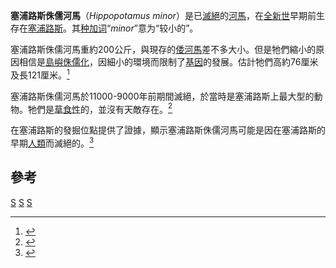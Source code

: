 {{Speciesbox
| taxon = Hippopotamus minor
| image = Hippo-Cyprus.JPG
| image_width = 250px
| status = EX
| extinct =9000年前
| fossil_range = [[更新世|更新世]]至[[全新世|全新世]], {{fossil range|0.781|0.010}}
| authority = Desmarest, 1822<ref>{{Cite book en|author=Desmarest, A.G.|year=1822|title=Mammalogie ou description des espèces de mammifères|editor=Mme Veuve Agasse imprimeur édit.|location=Paris|edition=2ème part.|pages=pp.277-555}}</ref>
}}
'''塞浦路斯侏儒河馬'''（''Hippopotamus minor''）是已[[滅絕|滅絕]]的[[河馬|河馬]]，在[[全新世|全新世]]早期前生存在[[塞浦路斯|塞浦路斯]]。其[[种加词|种加词]]“''minor''”意为“较小的”。

塞浦路斯侏儒河馬重約200公斤，與現存的[[倭河馬|倭河馬]]差不多大小。但是牠們縮小的原因相信是[[島嶼侏儒化|島嶼侏儒化]]，因細小的環境而限制了[[基因|基因]]的發展。估計牠們高約76厘米及長121厘米。<ref>{{cite news en | first=Menelaos | last=Hadjicostis | title=Dwarf Hippo Fossils Found on Cyprus | date=2007-12-06 | publisher=The Associated Press | url=http://www.ctv.ca/servlet/ArticleNews/story/CTVNews/20071206/hippo_fossil_071206/20071206 | work=Fox Television | accessdate=2007-12-06 | archive-date=2009-02-11 | archive-url=https://web.archive.org/web/20090211094329/http://www.ctv.ca/servlet/ArticleNews/story/CTVNews/20071206/hippo_fossil_071206/20071206 }}</ref>

塞浦路斯侏儒河馬於11000-9000年前期間滅絕，於當時是塞浦路斯上最大型的動物。牠們是[[草食性|草食性]]的，並沒有天敵存在。<ref name="PNAS on Dwards">{{Cite book en|author=Burness, Gary P. and Jared Diamond, and Timothy Flannery|title=Dinosaurs, dragons, and dwarfs: The evolution of maximal body size|publisher=Proc Natl Acad Sci U S A|date=2001-11-27|url=http://www.pnas.org/cgi/reprint/251548698v1.pdf|access-date=2008-04-17|archive-date=2007-09-27|archive-url=https://web.archive.org/web/20070927214257/http://www.pnas.org/cgi/reprint/251548698v1.pdf}}</ref>

在塞浦路斯的發掘位點提供了證據，顯示塞浦路斯侏儒河馬可能是因在塞浦路斯的早期[[人類|人類]]而滅絕的。<ref name="ASOR on Cyprus">{{Cite book en|title=The earliest prehistory of Cyprus from colonization to exploitation |author=Swiny, Stuart |publisher=American Schools of Oriental Research |year=2001 |url=http://www.asor.org/pubs/swiny.pdf |deadurl=yes |archiveurl=https://web.archive.org/web/20070202102124/http://www.asor.org/pubs/swiny.pdf |archivedate=2007-02-02 }}</ref>

==參考==
{{reflist}}
{{Taxonbar|from=Q867518}}

[[Category:河馬屬|S]]
[[Category:歐洲史前哺乳動物|S]]
[[Category:1822年描述的动物|S]]